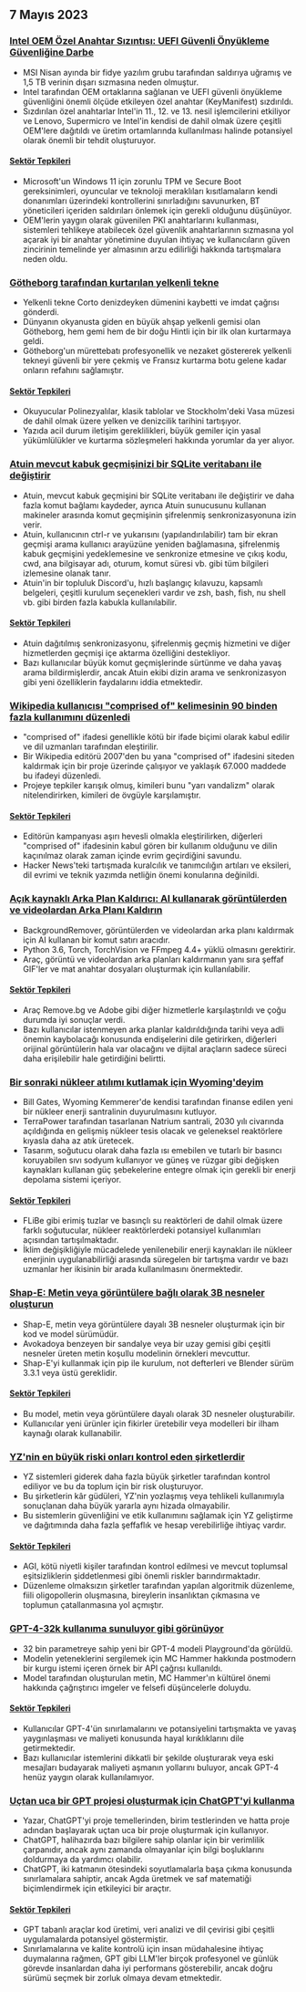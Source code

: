 

<CallToAction />

<Steps>

## 7 Mayıs 2023

### [Intel OEM Özel Anahtar Sızıntısı: UEFI Güvenli Önyükleme Güvenliğine Darbe](https://securityonline.info/intel-oem-private-key-leak-a-blow-to-uefi-secure-boot-security/)

- MSI Nisan ayında bir fidye yazılım grubu tarafından saldırıya uğramış ve 1,5 TB verinin dışarı sızmasına neden olmuştur.
- Intel tarafından OEM ortaklarına sağlanan ve UEFI güvenli önyükleme güvenliğini önemli ölçüde etkileyen özel anahtar (KeyManifest) sızdırıldı.
- Sızdırılan özel anahtarlar Intel'in 11., 12. ve 13. nesil işlemcilerini etkiliyor ve Lenovo, Supermicro ve Intel'in kendisi de dahil olmak üzere çeşitli OEM'lere dağıtıldı ve üretim ortamlarında kullanılması halinde potansiyel olarak önemli bir tehdit oluşturuyor.

#### [Sektör Tepkileri](http://news.ycombinator.com/item?id=35843566)

- Microsoft'un Windows 11 için zorunlu TPM ve Secure Boot gereksinimleri, oyuncular ve teknoloji meraklıları kısıtlamaların kendi donanımları üzerindeki kontrollerini sınırladığını savunurken, BT yöneticileri içeriden saldırıları önlemek için gerekli olduğunu düşünüyor.
- OEM'lerin yaygın olarak güvenilen PKI anahtarlarını kullanması, sistemleri tehlikeye atabilecek özel güvenlik anahtarlarının sızmasına yol açarak iyi bir anahtar yönetimine duyulan ihtiyaç ve kullanıcıların güven zincirinin temelinde yer almasının arzu edilirliği hakkında tartışmalara neden oldu.

### [Götheborg tarafından kurtarılan yelkenli tekne](https://www.gotheborg.se/news/rescue-of-sailing-boat/)

- Yelkenli tekne Corto denizdeyken dümenini kaybetti ve imdat çağrısı gönderdi.
- Dünyanın okyanusta giden en büyük ahşap yelkenli gemisi olan Götheborg, hem gemi hem de bir doğu Hintli için bir ilk olan kurtarmaya geldi.
- Götheborg'un mürettebatı profesyonellik ve nezaket göstererek yelkenli tekneyi güvenli bir yere çekmiş ve Fransız kurtarma botu gelene kadar onların refahını sağlamıştır.

#### [Sektör Tepkileri](http://news.ycombinator.com/item?id=35838751)

- Okuyucular Polinezyalılar, klasik tablolar ve Stockholm'deki Vasa müzesi de dahil olmak üzere yelken ve denizcilik tarihini tartışıyor.
- Yazıda acil durum iletişim gereklilikleri, büyük gemiler için yasal yükümlülükler ve kurtarma sözleşmeleri hakkında yorumlar da yer alıyor.

### [Atuin mevcut kabuk geçmişinizi bir SQLite veritabanı ile değiştirir](https://github.com/ellie/atuin)

- Atuin, mevcut kabuk geçmişini bir SQLite veritabanı ile değiştirir ve daha fazla komut bağlamı kaydeder, ayrıca Atuin sunucusunu kullanan makineler arasında komut geçmişinin şifrelenmiş senkronizasyonuna izin verir.
- Atuin, kullanıcının ctrl-r ve yukarısını (yapılandırılabilir) tam bir ekran geçmişi arama kullanıcı arayüzüne yeniden bağlamasına, şifrelenmiş kabuk geçmişini yedeklemesine ve senkronize etmesine ve çıkış kodu, cwd, ana bilgisayar adı, oturum, komut süresi vb. gibi tüm bilgileri izlemesine olanak tanır.
- Atuin'in bir topluluk Discord'u, hızlı başlangıç kılavuzu, kapsamlı belgeleri, çeşitli kurulum seçenekleri vardır ve zsh, bash, fish, nu shell vb. gibi birden fazla kabukla kullanılabilir.

#### [Sektör Tepkileri](http://news.ycombinator.com/item?id=35839470)

- Atuin dağıtılmış senkronizasyonu, şifrelenmiş geçmiş hizmetini ve diğer hizmetlerden geçmişi içe aktarma özelliğini destekliyor.
- Bazı kullanıcılar büyük komut geçmişlerinde sürtünme ve daha yavaş arama bildirmişlerdir, ancak Atuin ekibi dizin arama ve senkronizasyon gibi yeni özelliklerin faydalarını iddia etmektedir.

### [Wikipedia kullanıcısı "comprised of" kelimesinin 90 binden fazla kullanımını düzenledi](https://en.wikipedia.org/wiki/User:Giraffedata/comprised_of)

- "comprised of" ifadesi genellikle kötü bir ifade biçimi olarak kabul edilir ve dil uzmanları tarafından eleştirilir.
- Bir Wikipedia editörü 2007'den bu yana "comprised of" ifadesini siteden kaldırmak için bir proje üzerinde çalışıyor ve yaklaşık 67.000 maddede bu ifadeyi düzenledi.
- Projeye tepkiler karışık olmuş, kimileri bunu "yarı vandalizm" olarak nitelendirirken, kimileri de övgüyle karşılamıştır.

#### [Sektör Tepkileri](http://news.ycombinator.com/item?id=35838180)

- Editörün kampanyası aşırı hevesli olmakla eleştirilirken, diğerleri "comprised of" ifadesinin kabul gören bir kullanım olduğunu ve dilin kaçınılmaz olarak zaman içinde evrim geçirdiğini savundu.
- Hacker News'teki tartışmada kuralcılık ve tanımcılığın artıları ve eksileri, dil evrimi ve teknik yazımda netliğin önemi konularına değinildi.

### [Açık kaynaklı Arka Plan Kaldırıcı: AI kullanarak görüntülerden ve videolardan Arka Planı Kaldırın](https://github.com/nadermx/backgroundremover)

- BackgroundRemover, görüntülerden ve videolardan arka planı kaldırmak için AI kullanan bir komut satırı aracıdır.
- Python 3.6, Torch, TorchVision ve FFmpeg 4.4+ yüklü olmasını gerektirir.
- Araç, görüntü ve videolardan arka planları kaldırmanın yanı sıra şeffaf GIF'ler ve mat anahtar dosyaları oluşturmak için kullanılabilir.

#### [Sektör Tepkileri](http://news.ycombinator.com/item?id=35838504)

- Araç Remove.bg ve Adobe gibi diğer hizmetlerle karşılaştırıldı ve çoğu durumda iyi sonuçlar verdi.
- Bazı kullanıcılar istenmeyen arka planlar kaldırıldığında tarihi veya adli önemin kaybolacağı konusunda endişelerini dile getirirken, diğerleri orijinal görüntülerin hala var olacağını ve dijital araçların sadece süreci daha erişilebilir hale getirdiğini belirtti.

### [Bir sonraki nükleer atılımı kutlamak için Wyoming'deyim](https://www.gatesnotes.com/Wyoming-TerraPower)

- Bill Gates, Wyoming Kemmerer'de kendisi tarafından finanse edilen yeni bir nükleer enerji santralinin duyurulmasını kutluyor.
- TerraPower tarafından tasarlanan Natrium santrali, 2030 yılı civarında açıldığında en gelişmiş nükleer tesis olacak ve geleneksel reaktörlere kıyasla daha az atık üretecek.
- Tasarım, soğutucu olarak daha fazla ısı emebilen ve tutarlı bir basıncı koruyabilen sıvı sodyum kullanıyor ve güneş ve rüzgar gibi değişken kaynakları kullanan güç şebekelerine entegre olmak için gerekli bir enerji depolama sistemi içeriyor.

#### [Sektör Tepkileri](http://news.ycombinator.com/item?id=35838407)

- FLiBe gibi erimiş tuzlar ve basınçlı su reaktörleri de dahil olmak üzere farklı soğutucular, nükleer reaktörlerdeki potansiyel kullanımları açısından tartışılmaktadır.
- İklim değişikliğiyle mücadelede yenilenebilir enerji kaynakları ile nükleer enerjinin uygulanabilirliği arasında süregelen bir tartışma vardır ve bazı uzmanlar her ikisinin bir arada kullanılmasını önermektedir.

### [Shap-E: Metin veya görüntülere bağlı olarak 3B nesneler oluşturun](https://github.com/openai/shap-e)

- Shap-E, metin veya görüntülere dayalı 3B nesneler oluşturmak için bir kod ve model sürümüdür.
- Avokadoya benzeyen bir sandalye veya bir uzay gemisi gibi çeşitli nesneler üreten metin koşullu modelinin örnekleri mevcuttur.
- Shap-E'yi kullanmak için pip ile kurulum, not defterleri ve Blender sürüm 3.3.1 veya üstü gereklidir.

#### [Sektör Tepkileri](http://news.ycombinator.com/item?id=35836976)

- Bu model, metin veya görüntülere dayalı olarak 3D nesneler oluşturabilir.
- Kullanıcılar yeni ürünler için fikirler üretebilir veya modelleri bir ilham kaynağı olarak kullanabilir.

### [YZ'nin en büyük riski onları kontrol eden şirketlerdir](https://www.fastcompany.com/90892235/researcher-meredith-whittaker-says-ais-biggest-risk-isnt-consciousness-its-the-corporations-that-control-them)

- YZ sistemleri giderek daha fazla büyük şirketler tarafından kontrol ediliyor ve bu da toplum için bir risk oluşturuyor.
- Bu şirketlerin kâr güdüleri, YZ'nin yozlaşmış veya tehlikeli kullanımıyla sonuçlanan daha büyük yararla aynı hizada olmayabilir.
- Bu sistemlerin güvenliğini ve etik kullanımını sağlamak için YZ geliştirme ve dağıtımında daha fazla şeffaflık ve hesap verebilirliğe ihtiyaç vardır.

#### [Sektör Tepkileri](http://news.ycombinator.com/item?id=35841542)

- AGI, kötü niyetli kişiler tarafından kontrol edilmesi ve mevcut toplumsal eşitsizliklerin şiddetlenmesi gibi önemli riskler barındırmaktadır.
- Düzenleme olmaksızın şirketler tarafından yapılan algoritmik düzenleme, fiili oligopollerin oluşmasına, bireylerin insanlıktan çıkmasına ve toplumun çatallanmasına yol açmıştır.

### [GPT-4-32k kullanıma sunuluyor gibi görünüyor](https://community.openai.com/t/it-looks-like-gpt-4-32k-is-rolling-out/194615)

- 32 bin parametreye sahip yeni bir GPT-4 modeli Playground'da görüldü.
- Modelin yeteneklerini sergilemek için MC Hammer hakkında postmodern bir kurgu istemi içeren örnek bir API çağrısı kullanıldı.
- Model tarafından oluşturulan metin, MC Hammer'ın kültürel önemi hakkında çağrıştırıcı imgeler ve felsefi düşüncelerle doluydu.

#### [Sektör Tepkileri](http://news.ycombinator.com/item?id=35841460)

- Kullanıcılar GPT-4'ün sınırlamalarını ve potansiyelini tartışmakta ve yavaş yaygınlaşması ve maliyeti konusunda hayal kırıklıklarını dile getirmektedir.
- Bazı kullanıcılar istemlerini dikkatli bir şekilde oluşturarak veya eski mesajları budayarak maliyeti aşmanın yollarını buluyor, ancak GPT-4 henüz yaygın olarak kullanılamıyor.

### [Uçtan uca bir GPT projesi oluşturmak için ChatGPT'yi kullanma](https://github.com/ixaxaar/VardaGPT/blob/master/STORY.md)

- Yazar, ChatGPT'yi proje temellerinden, birim testlerinden ve hatta proje adından başlayarak uçtan uca bir proje oluşturmak için kullanıyor.
- ChatGPT, halihazırda bazı bilgilere sahip olanlar için bir verimlilik çarpanıdır, ancak aynı zamanda olmayanlar için bilgi boşluklarını doldurmaya da yardımcı olabilir.
- ChatGPT, iki katmanın ötesindeki soyutlamalarla başa çıkma konusunda sınırlamalara sahiptir, ancak Agda üretmek ve saf matematiği biçimlendirmek için etkileyici bir araçtır.

#### [Sektör Tepkileri](http://news.ycombinator.com/item?id=35839536)

- GPT tabanlı araçlar kod üretimi, veri analizi ve dil çevirisi gibi çeşitli uygulamalarda potansiyel göstermiştir.
- Sınırlamalarına ve kalite kontrolü için insan müdahalesine ihtiyaç duymalarına rağmen, GPT gibi LLM'ler birçok profesyonel ve günlük görevde insanlardan daha iyi performans gösterebilir, ancak doğru sürümü seçmek bir zorluk olmaya devam etmektedir.

</Steps>
